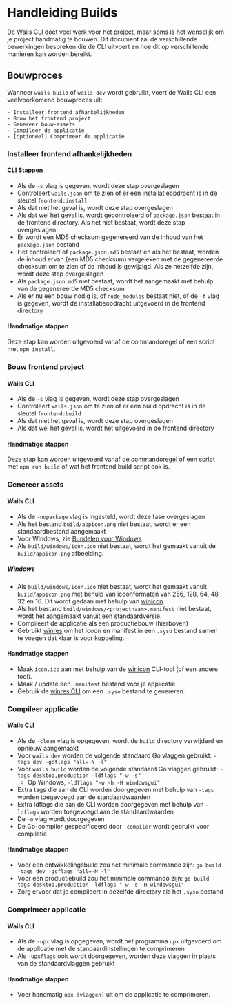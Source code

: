# Handleiding Builds

De Wails CLI doet veel werk voor het project, maar soms is het wenselijk om je project handmatig te bouwen.
Dit document zal de verschillende bewerkingen bespreken die de CLI uitvoert en hoe dit op verschillende manieren kan worden bereikt.

## Bouwproces

Wanneer `wails build` of `wails dev` wordt gebruikt, voert de Wails CLI een veelvoorkomend bouwproces uit:

    - Installeer frontend afhankelijkheden
    - Bouw het frontend project
    - Genereer bouw-assets
    - Compileer de applicatie
    - [optioneel] Comprimeer de applicatie

### Installeer frontend afhankelijkheden

#### CLI Stappen

- Als de `-s` vlag is gegeven, wordt deze stap overgeslagen
- Controleert `wails.json` om te zien of er een installatieopdracht is in de sleutel `frontend:install`
- Als dat niet het geval is, wordt deze stap overgeslagen
- Als dat wel het geval is, wordt gecontroleerd of `package.json` bestaat in de frontend directory. Als het niet bestaat, wordt deze stap overgeslagen
- Er wordt een MD5 checksum gegenereerd van de inhoud van het `package.json` bestand
- Het controleert of `package.json.md5` bestaat en als het bestaat, worden de inhoud ervan (een MD5 checksum) vergeleken met de gegenereerde checksum om te zien of de inhoud is gewijzigd. Als ze hetzelfde zijn, wordt deze stap overgeslagen
- Als `package.json.md5` niet bestaat, wordt het aangemaakt met behulp van de gegenereerde MD5 checksum
- Als er nu een bouw nodig is, of `node_modules` bestaat niet, of de `-f` vlag is gegeven, wordt de installatieopdracht uitgevoerd in de frontend directory

#### Handmatige stappen

Deze stap kan worden uitgevoerd vanaf de commandoregel of een script met `npm install`.

### Bouw frontend project

#### Wails CLI

- Als de `-s` vlag is gegeven, wordt deze stap overgeslagen
- Controleert `wails.json` om te zien of er een build opdracht is in de sleutel `frontend:build`
- Als dat niet het geval is, wordt deze stap overgeslagen
- Als dat wel het geval is, wordt het uitgevoerd in de frontend directory

#### Handmatige stappen

Deze stap kan worden uitgevoerd vanaf de commandoregel of een script met `npm run build` of wat het frontend build script ook is.

### Genereer assets

#### Wails CLI

- Als de `-nopackage` vlag is ingesteld, wordt deze fase overgeslagen
- Als het bestand `build/appicon.png` niet bestaat, wordt er een standaardbestand aangemaakt
- Voor Windows, zie [Bundelen voor Windows](#windows)
- Als `build/windows/icon.ico` niet bestaat, wordt het gemaakt vanuit de `build/appicon.png` afbeelding.

##### Windows

- Als `build/windows/icon.ico` niet bestaat, wordt het gemaakt vanuit `build/appicon.png` met behulp van icoonformaten van 256, 128, 64, 48, 32 en 16. Dit wordt gedaan met behulp van [winicon](https://github.com/leaanthony/winicon).
- Als het bestand `build/windows/<projectnaam>.manifest` niet bestaat, wordt het aangemaakt vanuit een standaardversie.
- Compileert de applicatie als een productiebouw (hierboven)
- Gebruikt [winres](https://github.com/tc-hib/winres) om het icoon en manifest in een `.syso` bestand samen te voegen dat klaar is voor koppeling.

#### Handmatige stappen

- Maak `icon.ico` aan met behulp van de [winicon](https://github.com/leaanthony/winicon) CLI-tool (of een andere tool).
- Maak / update een `.manifest` bestand voor je applicatie
- Gebruik de [winres CLI](https://github.com/tc-hib/go-winres) om een `.syso` bestand te genereren.

### Compileer applicatie

#### Wails CLI

- Als de `-clean` vlag is opgegeven, wordt de `build` directory verwijderd en opnieuw aangemaakt
- Voor `wails dev` worden de volgende standaard Go vlaggen gebruikt: `-tags dev -gcflags "all=-N -l"`
- Voor `wails build` worden de volgende standaard Go vlaggen gebruikt: `-tags desktop,production -ldflags "-w -s"`
  - Op Windows, `-ldflags "-w -h -H windowsgui"`
- Extra tags die aan de CLI worden doorgegeven met behulp van `-tags` worden toegevoegd aan de standaardwaarden
- Extra ldflags die aan de CLI worden doorgegeven met behulp van `-ldflags` worden toegevoegd aan de standaardwaarden
- De `-o` vlag wordt doorgegeven
- De Go-compiler gespecificeerd door `-compiler` wordt gebruikt voor compilatie

#### Handmatige stappen

- Voor een ontwikkelingsbuild zou het minimale commando zijn: `go build -tags dev -gcflags "all=-N -l"`
- Voor een productiebuild zou het minimale commando zijn: `go build -tags desktop,production -ldflags "-w -s -H windowsgui"`
- Zorg ervoor dat je compileert in dezelfde directory als het `.syso` bestand

### Comprimeer applicatie

#### Wails CLI

- Als de `-upx` vlag is opgegeven, wordt het programma `upx` uitgevoerd om de applicatie met de standaardinstellingen te comprimeren
- Als `-upxflags` ook wordt doorgegeven, worden deze vlaggen in plaats van de standaardvlaggen gebruikt

#### Handmatige stappen

- Voer handmatig `upx [vlaggen]` uit om de applicatie te comprimeren.